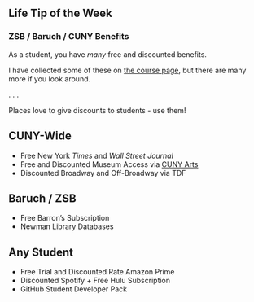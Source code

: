 ## Life Tip of the Week

### ZSB / Baruch / CUNY Benefits

As a student, you have _many_ free and discounted benefits. 

I have collected some of these on 
[the course page](https://michael-weylandt.com/STA9750/resources.html#additional-baruch-and-cuny-benefits),
but there are many more if you look around. 

. . . 

Places love to give discounts to students - use them!

## CUNY-Wide

- Free New York *Times* and *Wall Street Journal*
- Free and Discounted Museum Access via [CUNY Arts](https://www.cuny.edu/academics/current-initiatives/cuny-arts/)
- Discounted Broadway and Off-Broadway via TDF

## Baruch / ZSB

- Free Barron's Subscription
- Newman Library Databases

## Any Student

- Free Trial and Discounted Rate Amazon Prime
- Discounted Spotify + Free Hulu Subscription
- GitHub Student Developer Pack
